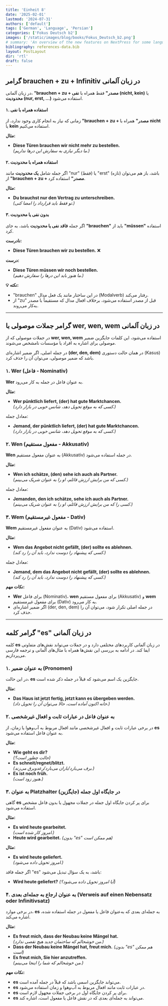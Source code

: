 ```yaml
---
title: 'Einheit 8'
date: '2025-02-01'
lastmod: '2024-07-31'
authors: ['default']
tags: ['German', 'Language', 'Persian']
categories: ['Fokus Deutsch b2']
images: ['/static/images/blog/books/Fokus_Deutsch_b2.png']
# summary: 'An overview of the new features on NextPress for some language wcich write from right ti left'
bibliography: references-data.bib
layout: PostLayout
dir: 'rtl'
draft: false
---
```


## **گرامر brauchen + zu + Infinitiv در زبان آلمانی**

در زبان آلمانی، **"brauchen + zu + مصدر"** فقط همراه با **نفی (nicht, kein)** یا **محدودیت (nur, erst, …)** استفاده می‌شود.

#### **۱. استفاده همراه با نفی**
زمانی که نیاز به انجام کاری وجود ندارد، از **"brauchen + zu + مصدر"** همراه با **nicht** یا **kein** استفاده می‌کنیم.

**مثال:**
- **Diese Türen brauchen wir nicht mehr zu bestellen.**  
  _(ما دیگر نیازی به سفارش این درها نداریم.)_

#### **۲. استفاده همراه با محدودیت**
اگر جمله شامل **یک محدودیت** مانند "nur" (فقط) یا "erst" (تازه) باشد، باز هم می‌توان از **"brauchen + zu + مصدر"** استفاده کرد.

**مثال:**
- **Du brauchst nur den Vertrag zu unterschreiben.**  
  _(تو فقط باید قرارداد را امضا کنی.)_

#### **۳. بدون نفی یا محدودیت**
اگر جمله **فاقد نفی یا محدودیت** باشد، به جای **"brauchen"** باید از **"müssen"** استفاده کرد.

**نادرست:**  
- **Diese Türen brauchen wir zu bestellen.** ❌  

**درست:**  
- **Diese Türen müssen wir noch bestellen.**  
  _(ما هنوز باید این درها را سفارش دهیم.)_

**💡 نکته:**  
- "brauchen" در این ساختار مانند یک فعل مدال (Modalverb) رفتار می‌کند.  
- از "zu" قبل از مصدر استفاده می‌شود، برخلاف افعال مدال که مستقیماً با مصدر به‌کار می‌روند.

---

## **گرامر جملات موصولی با wer, wen, wem در زبان آلمانی**  

در جملات موصولی که از **wer, wen, wem** استفاده می‌شود، این کلمات جایگزین ضمیر موصولی برای اشاره به افراد یا مؤسسات نامشخص می‌شوند.  

در جمله اصلی، اگر ضمیر اشاره‌ای **(der, den, dem)** در همان حالت دستوری (Kasus) باشد که ضمیر موصولی، می‌توان آن را حذف کرد.  


### **۱. Wer (فاعل - Nominativ)**  
**Wer** به عنوان فاعل در جمله به کار می‌رود.  

**مثال:**  
- **Wer pünktlich liefert, (der) hat gute Marktchancen.**  
  _(کسی که به موقع تحویل دهد، شانس خوبی در بازار دارد.)_  

معادل جمله:  
- **Jemand, der pünktlich liefert, (der) hat gute Marktchancen.**  
  _(کسی که به موقع تحویل دهد، شانس خوبی در بازار دارد.)_  


### **۲. Wen (مفعول مستقیم - Akkusativ)**  
**Wen** به عنوان مفعول مستقیم (Akkusativ) در جمله استفاده می‌شود.  

**مثال:**  
- **Wen ich schätze, (den) sehe ich auch als Partner.**  
  _(کسی که من برایش ارزش قائلم، او را به عنوان شریک می‌بینم.)_  

معادل جمله:  
- **Jemanden, den ich schätze, sehe ich auch als Partner.**  
  _(کسی را که من برایش ارزش قائلم، او را به عنوان شریک می‌بینم.)_  


### **۳. Wem (مفعول غیرمستقیم - Dativ)**  
**Wem** به عنوان مفعول غیرمستقیم (Dativ) استفاده می‌شود.  

**مثال:**  
- **Wem das Angebot nicht gefällt, (der) sollte es ablehnen.**  
  _(کسی که پیشنهاد را دوست ندارد، باید آن را رد کند.)_  

معادل جمله:  
- **Jemand, dem das Angebot nicht gefällt, (der) sollte es ablehnen.**  
  _(کسی که پیشنهاد را دوست ندارد، باید آن را رد کند.)_  


**نکات مهم:**  
- **Wer** برای فاعل (Nominativ)، **wen** برای مفعول مستقیم (Akkusativ) و **wem** برای مفعول غیرمستقیم (Dativ) به کار می‌رود.  
- اگر ضمیر اشاره‌ای (der, den, dem) در جمله اصلی تکرار شود، می‌توان آن را حذف کرد.

---

## **گرامر کلمه "es" در زبان آلمانی**  

کلمه **es** در زبان آلمانی کاربردهای مختلفی دارد و در جملات می‌تواند نقش‌های متفاوتی ایفا کند. در ادامه به بررسی این نقش‌ها همراه با مثال‌های آلمانی و ترجمه فارسی می‌پردازیم.  


### **۱. به عنوان ضمیر (Pronomen)**  
در این حالت، **es** جایگزین یک اسم می‌شود که قبلاً در جمله ذکر شده است.  

**مثال:**  
- **Das Haus ist jetzt fertig, jetzt kann es übergeben werden.**  
  _(خانه اکنون آماده است، حالا می‌توان آن را تحویل داد.)_  


### **۲. به عنوان فاعل در عبارات ثابت و افعال غیرشخصی**  
در برخی عبارات ثابت و افعال غیرشخصی مانند افعال مربوط به آب‌وهوا یا زمان، از **es** به عنوان فاعل استفاده می‌شود.  

**مثال:**  
- **Wie geht es dir?**  
  _(حالت چطور است؟)_  
- **Es schneit/regnet/blitzt.**  
  _(برف می‌بارد/باران می‌بارد/رعدوبرق می‌زند.)_  
- **Es ist noch früh.**  
  _(هنوز زود است.)_  


### **۳. به عنوان Platzhalter (جایگزین) در جایگاه اول جمله**  
گاهی **es** برای پر کردن جایگاه اول جمله در جملات مجهول یا بدون فاعل مشخص استفاده می‌شود.  

**مثال:**  
- **Es wird heute gearbeitet.**  
  _(امروز کار شده است.)_  
- **Heute wird gearbeitet.** _(بدون "es" هم ممکن است)_  

**مثال:**  
- **Es wird heute geliefert.**  
  _(امروز تحویل داده می‌شود.)_  

اگر جمله فاقد "es" باشد، به یک سؤال تبدیل می‌شود:  

- **Wird heute geliefert?** _(آیا امروز تحویل داده می‌شود؟)_


### **۴. به عنوان ارجاع به جمله‌ای بعدی (Verweis auf einen Nebensatz oder Infinitivsatz)**  
در برخی موارد، **es** به جمله‌ای بعدی که به‌عنوان فاعل یا مفعول در جمله استفاده شده، اشاره می‌کند.  

**مثال:**  
- **Es freut mich, dass der Neubau keine Mängel hat.**  
  _(من خوشحالم که ساختمان جدید هیچ نقصی ندارد.)_  
- **Dass der Neubau keine Mängel hat, freut mich.** _(بدون "es" هم ممکن است)_  
- **Es freut mich, Sie hier anzutreffen.**  
  _(من خوشحالم که شما را اینجا می‌بینم.)_  


**نکات مهم:**  
- **es** می‌تواند جایگزین اسمی باشد که قبلاً در جمله آمده است.  
- **es** در عبارات ثابت مانند افعال مربوط به آب‌وهوا و زمان استفاده می‌شود.  
- **es** برای پر کردن جایگاه اول در برخی جملات مجهول لازم است.  
- **es** می‌تواند به جمله‌ای بعدی که در نقش فاعل یا مفعول است، اشاره کند.
